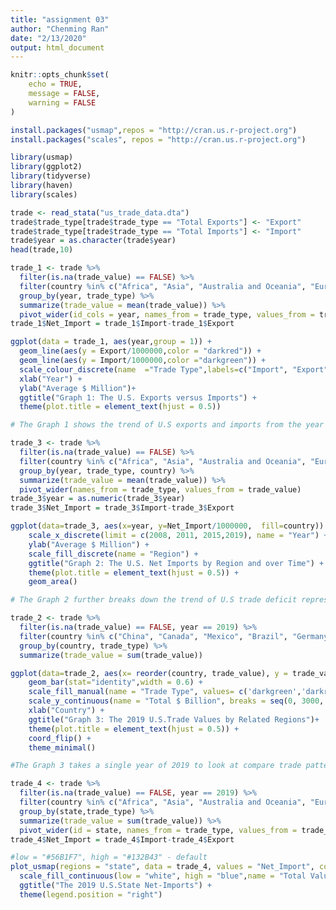 ```yaml
---
title: "assignment 03"
author: "Chenming Ran"
date: "2/13/2020"
output: html_document
---
```


```r
knitr::opts_chunk$set(
	echo = TRUE,
	message = FALSE,
	warning = FALSE
)
```

```r
install.packages("usmap",repos = "http://cran.us.r-project.org")
install.packages("scales", repos = "http://cran.us.r-project.org")
```

```r
library(usmap)
library(ggplot2)
library(tidyverse)
library(haven)
library(scales)
```

```r
trade <- read_stata("us_trade_data.dta")
trade$trade_type[trade$trade_type == "Total Exports"] <- "Export" 
trade$trade_type[trade$trade_type == "Total Imports"] <- "Import"
trade$year = as.character(trade$year)
head(trade,10)
```

```r
trade_1 <- trade %>%
  filter(is.na(trade_value) == FALSE) %>% 
  filter(country %in% c("Africa", "Asia", "Australia and Oceania", "Europe", "North America", "South/Central America" ))%>%
  group_by(year, trade_type) %>%
  summarize(trade_value = mean(trade_value)) %>%
  pivot_wider(id_cols = year, names_from = trade_type, values_from = trade_value) 
trade_1$Net_Import = trade_1$Import-trade_1$Export

ggplot(data = trade_1, aes(year,group = 1)) +
  geom_line(aes(y = Export/1000000,color = "darkred")) + 
  geom_line(aes(y = Import/1000000,color ="darkgreen")) +
  scale_colour_discrete(name  ="Trade Type",labels=c("Import", "Export")) +
  xlab("Year") +
  ylab("Average $ Million")+
  ggtitle("Graph 1: The U.S. Exports versus Imports") +
  theme(plot.title = element_text(hjust = 0.5))

# The Graph 1 shows the trend of U.S exports and imports from the year 2008 to the year 2019. It suggests that despite the sharp drop in 2008 and another low point in 2016, both exports and import have been steadily increasing until 2018. The country has experienced a relatively steeper increase quickly after recovering from the financial crisis in 2009, while other increases are relatively stable over time. Regarding the gap between two lines, it can be concluded that the trade deficit has been increasing over time, and the deficit has even increased since the 2016 election. This is definitely relevant to U.S.trade policy, which is always on the propoganda of Trump administration. The patterns of U.S. Exports and Imports, as well as the gap representing trade deficit, do not seem to show that U.S. has gained more surplus from trade since 2016. To note, Trump escalasted tarriffs on imports in 2018 but the pain appears on both exports and imports. 
```
```r
trade_3 <- trade %>%
  filter(is.na(trade_value) == FALSE) %>% 
  filter(country %in% c("Africa", "Asia", "Australia and Oceania", "Europe", "North America", "South/Central America" ))%>%
  group_by(year, trade_type, country) %>%
  summarize(trade_value = mean(trade_value)) %>%
  pivot_wider(names_from = trade_type, values_from = trade_value) 
trade_3$year = as.numeric(trade_3$year)
trade_3$Net_Import = trade_3$Import-trade_3$Export

ggplot(data=trade_3, aes(x=year, y=Net_Import/1000000,  fill=country)) + 
    scale_x_discrete(limit = c(2008, 2011, 2015,2019), name = "Year") +
    ylab("Average $ Million") +
    scale_fill_discrete(name = "Region") +
    ggtitle("Graph 2: The U.S. Net Imports by Region and over Time") +
    theme(plot.title = element_text(hjust = 0.5)) +
    geom_area()

# The Graph 2 further breaks down the trend of U.S trade deficit represented by net imports from the year 2008 to the year 2019. Taking into account 6 world regions as export destinations and import origins, the graph shows that the major deficits occurs from U.S. trade activities with Asian countries, secondly with Europe, Thirdly with North America. However, for its trade activities with Africa, Australia and South/Central America, there are rather trade surplus. This sort of explains Trump interests in Asian Pacific, specifically China as the major trade policy target. But this seems do not provide rationales for imposing tarriffs on goods from Brazil and Mexico in the year 2019 and for calling questions on NAFTA.
```

```r
trade_2 <- trade %>%
  filter(is.na(trade_value) == FALSE, year == 2019) %>% 
  filter(country %in% c("China", "Canada", "Mexico", "Brazil", "Germany"))%>%
  group_by(country, trade_type) %>%
  summarize(trade_value = sum(trade_value)) 

ggplot(data=trade_2, aes(x= reorder(country, trade_value), y = trade_value/1000000000, fill = trade_type))+
    geom_bar(stat="identity",width = 0.6) +
    scale_fill_manual(name = "Trade Type", values= c('darkgreen','darkred') ) +
    scale_y_continuous(name = "Total $ Billion", breaks = seq(0, 3000, by = 500)) +
    xlab("Country") +
    ggtitle("Graph 3: The 2019 U.S.Trade Values by Related Regions")+
    theme(plot.title = element_text(hjust = 0.5)) +
    coord_flip() +
    theme_minimal()

#The Graph 3 takes a single year of 2019 to look at compare trade patterns with major related countries. Trump has imposed a large amount of tarrifs last year, mainly regarding imports from China, but also from several places including Canada, Germany, Brazil, Mexico. However, the graph shows that China still accounts for its major imports, although the total trade value with China is below NAFTA countries. U.S. is exporting to Canada and Mexico a lot compared to its exports to China, given that NAFTA has allow many U.S.firms to export to Canada and Mexico mainly with higher-skilled goods. But such agreements do not exist with China and Germany.

```

```r
trade_4 <- trade %>%
  filter(is.na(trade_value) == FALSE, year == 2019) %>% 
  filter(country %in% c("Africa", "Asia", "Australia and Oceania", "Europe", "North America", "South/Central America" ))%>%
  group_by(state,trade_type) %>%
  summarize(trade_value = sum(trade_value)) %>%
  pivot_wider(id = state, names_from = trade_type, values_from = trade_value)
trade_4$Net_Import = trade_4$Import-trade_4$Export

#low = "#56B1F7", high = "#132B43" - default
plot_usmap(regions = "state", data = trade_4, values = "Net_Import", color = "black") + 
  scale_fill_continuous(low = "white", high = "blue",name = "Total Values", label=number_format(scale=1e-9, suffix = "billion")) + 
  ggtitle("The 2019 U.S.State Net-Imports") +
  theme(legend.position = "right")
```